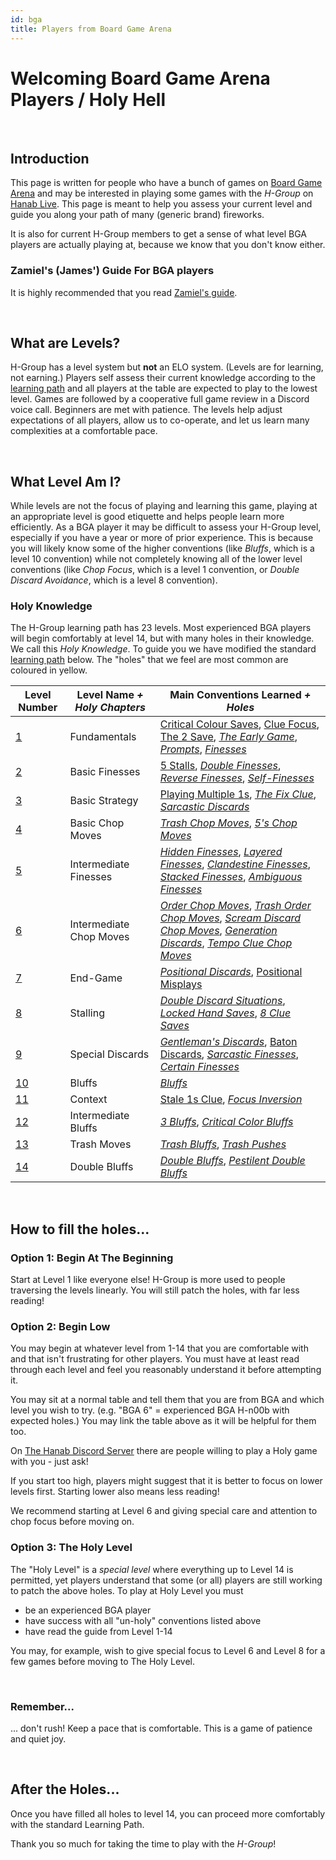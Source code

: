 ```yaml
---
id: bga
title: Players from Board Game Arena
---
```


# Welcoming Board Game Arena Players / <span className="highlight">Holy Hell</span>

<br />

## Introduction

This page is written for people who have a bunch of games on [Board Game Arena](https://en.boardgamearena.com/) and may be interested in playing some games with the _H-Group_ on [Hanab Live](https://www.hanab.live). This page is meant to help you assess your current level and guide you along your path of many (generic brand) fireworks.

It is also for current H-Group members to get a sense of what level BGA players are actually playing at, because we know that you don't know either.

### Zamiel's (James') Guide For BGA players

It is highly recommended that you read [Zamiel's guide](https://github.com/hanabi/hanabi.github.io/blob/main/misc/BGA.md).

<br />

## What are Levels?

H-Group has a level system but __not__ an ELO system. (Levels are for learning, not earning.) Players self assess their current knowledge according to the [learning path](learning-path.mdx#level-summary) and all players at the table are expected to play to the lowest level. Games are followed by a cooperative full game review in a Discord voice call. Beginners are met with patience. The levels help adjust expectations of all players, allow us to co-operate, and let us learn many complexities at a comfortable pace.

<br />

## What Level Am I?

While levels are not the focus of playing and learning this game, playing at an appropriate level is good etiquette and helps people learn more efficiently. As a BGA player it may be difficult to assess your H-Group level, especially if you have a year or more of prior experience. This is because you will likely know some of the higher conventions (like *Bluffs*, which is a level 10 convention) while not completely knowing all of the lower level conventions (like *Chop Focus*, which is a level 1 convention, or *Double Discard Avoidance*, which is a level 8 convention).

### <span className="highlight">Holy Knowledge</span>

The H-Group learning path has 23 levels. Most experienced BGA players will begin comfortably at level 14, but with many holes in their knowledge. We call this _Holy Knowledge_. To guide you we have modified the standard [learning path](learning-path.mdx#level-summary) below. The "holes" that we feel are most common are coloured in <span className="highlight">yellow</span>.

| Level Number       | Level Name <span className="highlight">_+ Holy Chapters_</span> | <span className="unholy">Main Conventions Learned</span> <span className="highlight">_+ Holes_</span>                                                                                                                                                                                                                                                            |
| ------------------ | --------------------------------------------------------------- | ---------------------------------------------------------------------------------------------------------------------------------------------------------------------------------------------------------------------------------------------------------------------------------------------------------------------------------------------------------------- |
| [1](level-1.mdx)   | Fundamentals                                                    | [<span className="highlight">Critical Colour Saves</span>](level-1.mdx#save-clues), [<span className="highlight">Clue Focus</span>](level-1.mdx#clue-focus), [<span className="highlight">The 2 Save</span>](level-1.mdx#the-2-save), _[The Early Game](level-1.mdx#the-early-game)_, _[Prompts](level-1.mdx#the-prompt)_, _[Finesses](level-1.mdx#the-finesse)_ |
| [2](level-2.mdx)   | Basic Finesses                                                  | [<span className="highlight">5 Stalls</span>](level-2.mdx#the-5-stall-cluing-off-chop-5s), _[Double Finesses](level-2.mdx#the-double-finesse--triple-finesse--quadruple-finesse)_, _[Reverse Finesses](level-2.mdx#the-reverse-finesse)_, _[Self-Finesses](level-2.mdx#the-self-finesse)_                                                                        |
| [3](level-3.mdx)   | Basic Strategy                                                  | [<span className="highlight">Playing Multiple 1s</span>](level-3.mdx#playing-multiple-1s), _[The Fix Clue](level-3.mdx#the-fix-clue)_, _[Sarcastic Discards](level-3.mdx#the-sarcastic-discard)_                                                                                                                                                                 |
| [4](level-4.mdx)   | <span className="highlight">Basic Chop Moves</span>             | _[Trash Chop Moves](level-4.mdx#the-trash-chop-move)_, _[5's Chop Moves](level-4.mdx#the-5s-chop-move-5cm)_                                                                                                                                                                                                                                                      |
| [5](level-5.mdx)   | Intermediate Finesses                                           | _[Hidden Finesses](level-5.mdx#the-hidden-finesse)_, _[Layered Finesses](level-5.mdx#the-layered-finesse)_, _[Clandestine Finesses](level-5.mdx#the-clandestine-finesse)_, _[Stacked Finesses](level-5.mdx#the-stacked-finesse)_, _[Ambiguous Finesses](level-5.mdx#the-ambiguous-finesse)_                                                                      |
| [6](level-6.mdx)   | <span className="highlight">Intermediate Chop Moves</span>      | _[Order Chop Moves](level-6.mdx#the-order-chop-move-ocm)_, _[Trash Order Chop Moves](level-6.mdx#the-trash-order-chop-move-tocm)_, _[Scream Discard Chop Moves](level-6.mdx#the-scream-discard-chop-move-sdcm)_, _[Generation Discards](level-6.mdx#the-generation-discard)_, _[Tempo Clue Chop Moves](level-6.mdx#the-tempo-clue-chop-move-tccm)_               |
| [7](level-7.mdx)   | End-Game                                                        | _[Positional Discards](level-7.mdx#the-positional-discard-indicating-a-play-with-a-discard)_, [<span className="highlight">Positional Misplays</span>](level-7.mdx#the-positional-misplay-indicating-a-play-with-a-misplay)                                                                                                                                      |
| [8](level-8.mdx)   | <span className="highlight">Stalling</span>                     | _[Double Discard Situations](level-8.mdx#double-discard-situations--double-discard-avoidance-dda-severity-2-stalling)_, _[Locked Hand Saves](level-8.mdx#the-locked-hand-save-lhs)_, _[8 Clue Saves](level-8.mdx#the-8-clue-save-8cs)_                                                                                                                           |
| [9](level-9.mdx)   | Special Discards                                                | _[Gentleman's Discards](level-9.mdx#the-gentlemans-discard)_, [<span className="highlight">Baton Discards</span>](level-9.mdx#the-baton-discard), _[Sarcastic Finesses](level-9.mdx#the-sarcastic-finesse)_, _[Certain Finesses](level-9.mdx#the-certain-finesse--the-certain-discard)_                                                                          |
| [10](level-10.mdx) | Bluffs                                                          | _[Bluffs](level-10.mdx#the-bluff)_                                                                                                                                                                                                                                                                                                                               |
| [11](level-11.mdx) | Context                                                         | [<span className="highlight">Stale 1s Clue</span>](level-11.mdx#the-stale-1s-clue), _[Focus Inversion](level-11.mdx#focus-inversion)_                                                                                                                                                                                                                            |
| [12](level-12.mdx) | <span className="highlight">Intermediate Bluffs</span>          | _[3 Bluffs](level-12.mdx#the-3-bluff)_, _[Critical Color Bluffs](level-12.mdx#the-critical-color-bluff)_                                                                                                                                                                                                                                                         |
| [13](level-13.mdx) | Trash Moves                                                     | _[Trash Bluffs](level-13.mdx#the-trash-bluff)_, _[Trash Pushes](level-13.mdx#the-trash-push)_                                                                                                                                                                                                                                                                    |
| [14](level-14.mdx) | Double Bluffs                                                   | _[Double Bluffs](level-14.mdx#the-double-bluff)_, _[Pestilent Double Bluffs](level-14.mdx#the-pestilent-double-bluff-pdb)_                                                                                                                                                                                                                                       |

<br />

## How to fill the <span className="highlight">holes</span>...

### Option 1: Begin At The Beginning

Start at Level 1 like everyone else! H-Group is more used to people traversing the levels linearly. You will still patch the holes, with far less reading!

### Option 2: Begin Low

You may begin at whatever level from 1-14 that you are comfortable with and that isn't frustrating for other players. You must have at least read through each level and feel you reasonably understand it before attempting it.

You may sit at a normal table and tell them that you are from BGA and which level you wish to try. (e.g. "BGA 6" = experienced BGA H-n00b with expected holes.) You may link the table above as it will be helpful for them too.

On [The Hanab Discord Server](https://discord.gg/FADvkJp) there are people willing to play a Holy game with you - just ask!

If you start too high, players might suggest that it is better to focus on lower levels first. Starting lower also means less reading!

We recommend starting at Level 6 and giving special care and attention to chop focus before moving on.

### Option 3: The Holy Level

The "Holy Level" is a _special level_ where everything up to Level 14 is permitted, yet players understand that some (or all) players are still working to patch the above holes. To play at Holy Level you must

- be an experienced BGA player
- have success with all "un-holy" conventions listed above
- have read the guide from Level 1-14

You may, for example, wish to give special focus to Level 6 and Level 8 for a few games before moving to The Holy Level.

<br />

### Remember...

... don't rush! Keep a pace that is comfortable. <span className="highlight">This is a game of patience and quiet joy.</span>

<br />

## After the Holes...

Once you have filled all holes to level 14, you can proceed more comfortably with the standard Learning Path.

Thank you so much for taking the time to play with the _H-Group_!

<br />
